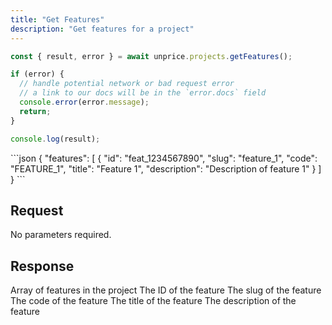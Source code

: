 ```yaml
---
title: "Get Features"
description: "Get features for a project"
---
```


<RequestExample>

```ts
const { result, error } = await unprice.projects.getFeatures();

if (error) {
  // handle potential network or bad request error
  // a link to our docs will be in the `error.docs` field
  console.error(error.message);
  return;
}

console.log(result);
```

</RequestExample>

<ResponseExample>
```json
{
  "features": [
    {
      "id": "feat_1234567890",
      "slug": "feature_1",
      "code": "FEATURE_1",
      "title": "Feature 1",
      "description": "Description of feature 1"
    }
  ]
}
```
</ResponseExample>

## Request

No parameters required.

## Response

<ResponseField name="features" type="array" required>
    Array of features in the project
</ResponseField>

<ResponseField name="features[].id" type="string" required>
    The ID of the feature
</ResponseField>

<ResponseField name="features[].slug" type="string" required>
    The slug of the feature
</ResponseField>

<ResponseField name="features[].code" type="string" required>
    The code of the feature
</ResponseField>

<ResponseField name="features[].title" type="string" required>
    The title of the feature
</ResponseField>

<ResponseField name="features[].description" type="string" required>
    The description of the feature
</ResponseField>